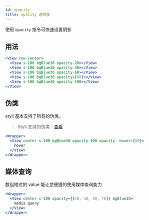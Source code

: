 ```yaml
---
id: opacity
title: opacity 透明度
---
```


使用 `opacity` 指令可快速设置阴影

## 用法

```jsx live
<View row center>
  <View s-100 bgBlue30 opacity-20></View>
  <View s-100 bgBlue30 opacity-40></View>
  <View s-100 bgBlue30 opacity-60></View>
  <View s-100 bgBlue30 opacity={80}></View>
  <View s-100 bgBlue30 opacity-100></View>
</View>
```

## 伪类

styli 基本支持了所有的伪类。

> Styli 支持的伪类：[查看](/docs/pseudo)

```jsx live
<Wrapper>
  <View center s-100 bgBlue30 opacity-100 opacity--hover={50}>
    hover
  </View>
</Wrapper>
```

## 媒体查询

数组格式的 value 能让您便捷的使用媒体查询能力

```jsx live
<Wrapper>
  <View center s-100 opacity={[10, 30, 50, 70]} bgBlue30>
    media query
  </View>
</Wrapper>
```
